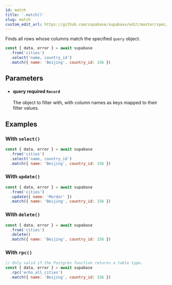 ```yaml
---
id: match
title: '.match()'
slug: match
custom_edit_url: https://github.com/supabase/supabase/edit/master/spec/supabase_js_v1_legacy.yml
---
```



Finds all rows whose columns match the specified `query` object.

```js
const { data, error } = await supabase
  .from('cities')
  .select('name, country_id')
  .match({ name: 'Beijing', country_id: 156 })
```

## Parameters

<ul className="method-list-group">
  
<li className="method-list-item">
  <h4 className="method-list-item-label">
    <span className="method-list-item-label-name">
      query
    </span>
    <span className="method-list-item-label-badge required">
      required
    </span>
    <span className="method-list-item-validation">
      <code>Record</code>
    </span>
  </h4>
  <div class="method-list-item-description">

The object to filter with, with column names as keys mapped
to their filter values.

  </div>
  
</li>

</ul>

## Examples

### With `select()`

```js
const { data, error } = await supabase
  .from('cities')
  .select('name, country_id')
  .match({ name: 'Beijing', country_id: 156 })
```

### With `update()`

```js
const { data, error } = await supabase
  .from('cities')
  .update({ name: 'Mordor' })
  .match({ name: 'Beijing', country_id: 156 })
```

### With `delete()`

```js
const { data, error } = await supabase
  .from('cities')
  .delete()
  .match({ name: 'Beijing', country_id: 156 })
```

### With `rpc()`

```js
// Only valid if the Postgres function returns a table type.
const { data, error } = await supabase
  .rpc('echo_all_cities')
  .match({ name: 'Beijing', country_id: 156 })
```
